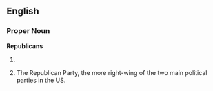 ==English==
===Proper Noun===
'''Republicans'''
#{{plural of|Republican}}
#{{context|US|informal}} The Republican Party, the more right-wing of the two main political parties in the US.